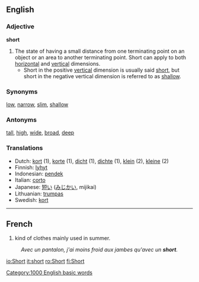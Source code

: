 ==English==
===Adjective===
'''short'''

#The state of having a small distance from one terminating point on an object or an area to another terminating point.  Short can apply to both [[horizontal]] and [[vertical]] dimensions.
#*Short in the positive [[vertical]] dimension is usually said [[short]], but short in the negative vertical dimension is referred to as [[shallow]].

===Synonyms===
[[low]], [[narrow]], [[slim]], [[shallow]]

===Antonyms===
[[tall]], [[high]], [[wide]], [[broad]], [[deep]]

===Translations===
*Dutch: [[kort]] (1), [[korte]] (1), [[dicht]] (1), [[dichte]] (1), [[klein]] (2), [[kleine]] (2)
*Finnish: [[lyhyt]]
*Indonesian: [[pendek]]
*Italian: [[corto]]
*Japanese: [[短い]] ([[みじかい]], mijikai)
*Lithuanian: [[trumpas]]
*Swedish: [[kort]]
----

==French==

# kind of clothes mainly used in summer.
: ''Avec un pantalon, j'ai moins froid aux jambes qu'avec un '''short'''.''

[[Category:1000 English basic words]]

[[io:Short]]
[[it:short]]
[[ro:Short]]
[[fi:Short]]